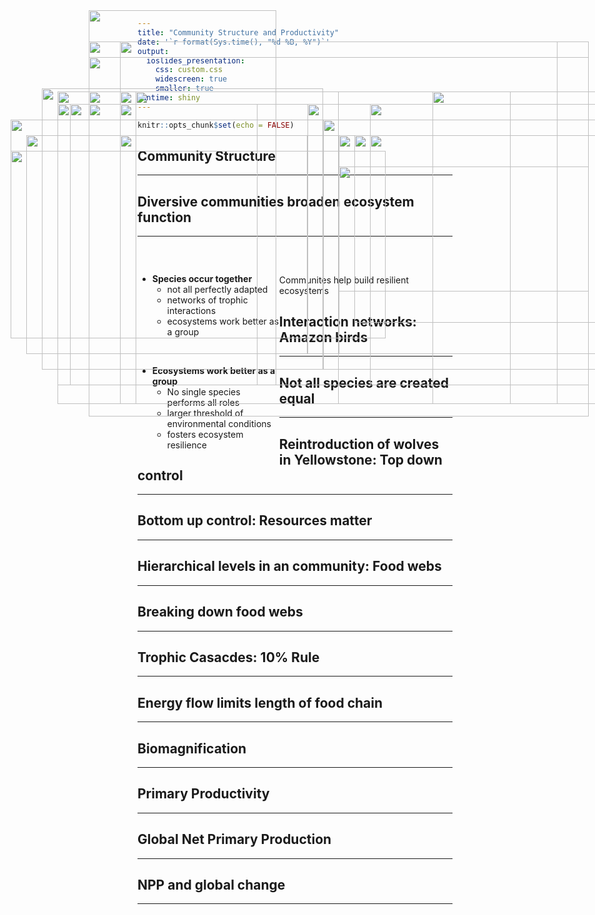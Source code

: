 ```yaml
---
title: "Community Structure and Productivity"
date: '`r format(Sys.time(), "%d %B, %Y")`'
output: 
  ioslides_presentation:
    css: custom.css
    widescreen: true
    smaller: true
runtime: shiny
---
```


```r
knitr::opts_chunk$set(echo = FALSE)
```

## Community Structure 
<hr>

<IMG STYLE="position:absolute; TOP:200px; LEFT:120px; WIDTH:300px; HEIGHT:450px" SRC="images/desert.jpg">

<IMG STYLE="position:absolute; TOP:225px; LEFT:525px; WIDTH:500px; HEIGHT:400px" SRC="images/coral_reef.jpg">

## Diversive communities broaden ecosystem function
<hr>
<br/>

<div style="float: left; width: 45%;">

* **Species occur together**
    + not all perfectly adapted
    + networks of trophic interactions
    + ecosystems work better as a group

<br/>

* **Ecosystems work better as a group**
    + No single species performs all roles
    + larger threshold of environmental conditions
    + fosters ecosystem resilience
 </div>   
        
<IMG STYLE="position:absolute; TOP:200px; LEFT:500px; WIDTH:550px; HEIGHT:400px" SRC="images/interaction.jpg"> 

##

<IMG STYLE="position:absolute; TOP:175px; LEFT:75px; WIDTH:450px; HEIGHT:450px" SRC="images/seagrass.jpg">

<div class="item-absolute">Communites help build resilient ecosystems</div>
</div>

## Interaction networks: Amazon birds
<hr>

<IMG STYLE="position:absolute; TOP:250px; LEFT:200px; WIDTH:700px; HEIGHT:350px" SRC="images/birds_network.jpg">

##

<IMG STYLE="position:absolute; TOP:50px; LEFT:150px; WIDTH:300px; HEIGHT:600px" SRC="images/species_eco.png">

<IMG STYLE="position:absolute; TOP:250px; LEFT:550px; WIDTH:350; HEIGHT:350px" SRC="images/bear.jpg">

## Not all species are created equal
<hr>

<IMG STYLE="position:absolute; TOP:200px; LEFT:200px; WIDTH:700px; HEIGHT:450px" SRC="images/keystone.png">
  
## Reintroduction of wolves in Yellowstone: Top down control
<hr>

<IMG STYLE="position:absolute; TOP:180px; LEFT:100px; WIDTH:450px; HEIGHT:500px" SRC="images/yellowstone-wolves-species.jpg">

<IMG STYLE="position:absolute; TOP:250px; LEFT:600px; WIDTH:400; HEIGHT:300px" SRC="images/wolf.jpg">

##

<IMG STYLE="position:absolute; TOP:100px; LEFT:200px; WIDTH:700px; HEIGHT:500px" SRC="images/otter.png">

## Bottom up control: Resources matter
<hr>

<IMG STYLE="position:absolute; TOP:180px; LEFT:100px; WIDTH:900px; HEIGHT:500px" SRC="images/bottom_foodweb.png">

## Hierarchical levels in an community: Food webs
<hr>

<IMG STYLE="position:absolute; TOP:180px; LEFT:225px; WIDTH:600px; HEIGHT:500px" SRC="images/grazing_foodweb.png">

## Breaking down food webs
<hr>

<IMG STYLE="position:absolute; TOP:200px; LEFT:100px; WIDTH:350px; HEIGHT:450px" SRC="images/energy_v_nutrients.jpg">

<IMG STYLE="position:absolute; TOP:200px; LEFT:600px; WIDTH:350px; HEIGHT:450px" SRC="images/trophic_levels.jpg">

## Trophic Casacdes: 10% Rule
<hr>
<IMG STYLE="position:absolute; TOP:180px; LEFT:200px; WIDTH:700px; HEIGHT:500px" SRC="images/trophic_cascade.png">

## Energy flow limits length of food chain
<hr>

<IMG STYLE="position:absolute; TOP:200px; LEFT:150px; WIDTH:800px; HEIGHT:400px" SRC="images/pyramid.jpg">

## Biomagnification
<hr>

<IMG STYLE="position:absolute; TOP:250px; LEFT:50px; WIDTH:450px; HEIGHT:350px" SRC="images/biomagnification.jpg">

<IMG STYLE="position:absolute; TOP:300px; LEFT:550px; WIDTH:400px; HEIGHT:200px" SRC="images/biomagnification2.jpg">

## Primary Productivity
<hr>

<IMG STYLE="position:absolute; TOP:275px; LEFT:25px; WIDTH:600px; HEIGHT:300px" SRC="images/biomass_pyramids.png">

<IMG STYLE="position:absolute; TOP:180px; LEFT:700px; WIDTH:300px; HEIGHT:500px" SRC="images/GPP.gif">

## Global Net Primary Production
<hr>

<IMG STYLE="position:absolute; TOP:225px; LEFT:25px; WIDTH:500px; HEIGHT:350px" SRC="images/oceans_vs_land.jpg">

<IMG STYLE="position:absolute; TOP:250px; LEFT:575px; WIDTH:450px; HEIGHT:300px" SRC="images/Global-Patterns-of-NPP.jpg">

## 

<IMG STYLE="position:absolute; TOP:100px; LEFT:150px; WIDTH:800px; HEIGHT:600px" SRC="images/NPP-seasons.png">

## 

<IMG STYLE="position:absolute; TOP:125px; LEFT:150px; WIDTH:800px; HEIGHT:500px" SRC="images/npp_biome.jpg">

## NPP and global change
<hr>

<IMG STYLE="position:absolute; TOP:180px; LEFT:150px; WIDTH:800px; HEIGHT:500px" SRC="images/leafarea.jpg">

   
